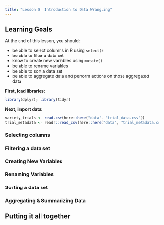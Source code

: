 ```yaml
---
title: "Lesson 8: Introduction to Data Wrangling"
---
```


::: {.callout-caution collapse="false"}
## Learning Goals

At the end of this lesson, you should:

* be able to select columns in R using `select()`
* be able to filter a data set
* know to create new variables using `mutate()`
* be able to rename variables
* be able to sort a data set
* be able to aggregate data and perform actions on those aggregated data
:::

**First, load libraries:**
```r
library(dplyr); library(tidyr)
```


**Next, import data:**

```r
variety_trials <- read.csv(here::here("data", "trial_data.csv"))
trial_metadata <- readr::read_csv(here::here("data", "trial_metadata.csv"))
```

### Selecting columns



### Filtering a data set

### Creating New Variables

### Renaming Variables

### Sorting a data set

### Aggregating & Summarizing Data

::: callout-tip
## Putting it all together
:::

